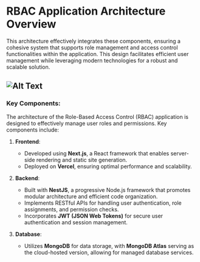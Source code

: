 
<Meta title="Architecture" />

# RBAC Application Architecture Overview

This architecture effectively integrates these components, ensuring a cohesive system that supports role management and access control functionalities within the application. This design facilitates efficient user management while leveraging modern technologies for a robust and scalable solution.

## ![Alt Text](https://raw.githubusercontent.com/vivekkv178/cdn/main/rbac/Architecture.gif)

### Key Components:

The architecture of the Role-Based Access Control (RBAC) application is designed to effectively manage user roles and permissions. Key components include:

1. **Frontend**:

   - Developed using **Next.js**, a React framework that enables server-side rendering and static site generation.
   - Deployed on **Vercel**, ensuring optimal performance and scalability.

2. **Backend**:

   - Built with **NestJS**, a progressive Node.js framework that promotes modular architecture and efficient code organization.
   - Implements RESTful APIs for handling user authentication, role assignments, and permission checks.
   - Incorporates **JWT (JSON Web Tokens)** for secure user authentication and session management.

3. **Database**:
   - Utilizes **MongoDB** for data storage, with **MongoDB Atlas** serving as the cloud-hosted version, allowing for managed database services.
